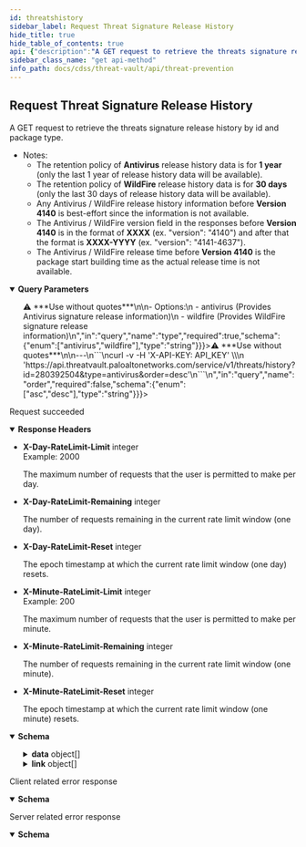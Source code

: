 ```yaml
---
id: threatshistory
sidebar_label: Request Threat Signature Release History
hide_title: true
hide_table_of_contents: true
api: {"description":"A GET request to retrieve the threats signature release history by id and package type.\n\n- Notes:\n  - The retention policy of **Antivirus** release history data is for **1 year** (only the last 1 year of release history data will be available).\n  - The retention policy of **WildFire** release history data is for **30 days** (only the last 30 days of release history data will be available).\n  - Any Antivirus / WildFire release history information before **Version 4140** is best-effort since the information is not available.\n  - The Antivirus / WildFire version field in the responses before **Version 4140** is in the format of **XXXX** (ex. \"version\": \"4140\") and after that the format is **XXXX-YYYY** (ex. \"version\": \"4141-4637\").\n  - The Antivirus / WildFire release time before **Version 4140** is the package start building time as the actual release time is not available.\n","operationId":"threatshistory","parameters":[{"description":"Provides the threat signature metadata based on the threat type.\n>⚠️ ***Use without quotes***\n\n- Options:\n  - antivirus (Provides Antivirus signature release information)\n  - wildfire (Provides WildFire signature release information)\n","in":"query","name":"type","required":true,"schema":{"enum":["antivirus","wildfire"],"type":"string"}},{"description":"Provides the threat signature release history by matching the signature id in the releases.\n\n---\n```\ncurl -v -H 'X-API-KEY: API_KEY' \\\n  'https://api.threatvault.paloaltonetworks.com/service/v1/threats/history?id=280392504&type=antivirus'\n```\n","in":"query","name":"id","required":true,"schema":{"type":"string"}},{"description":"The maximum number of results to return in each page.\n\n---\n```\ncurl -v -H 'X-API-KEY: API_KEY' \\\n  'https://api.threatvault.paloaltonetworks.com/service/v1/threats/history?id=280392504&type=antivirus&limit=3'\n```\n","in":"query","name":"limit","required":false,"schema":{"type":"string"}},{"description":"The starting position of the query in relation to the complete set of the unpaginated results.\n\n---\n```\ncurl -v -H 'X-API-KEY: API_KEY' \\\n  'https://api.threatvault.paloaltonetworks.com/service/v1/threats/history?id=280392504&type=antivirus&limit=3&offset=3'\n```\n","in":"query","name":"offset","required":false,"schema":{"type":"string"}},{"description":"The order in which the results to be returned.\n>⚠️ ***Use without quotes***\n\n---\n```\ncurl -v -H 'X-API-KEY: API_KEY' \\\n  'https://api.threatvault.paloaltonetworks.com/service/v1/threats/history?id=280392504&type=antivirus&order=desc'\n```\n","in":"query","name":"order","required":false,"schema":{"enum":["asc","desc"],"type":"string"}}],"responses":{"200":{"content":{"application/json":{"schema":{"properties":{"count":{"description":"The total number of entries found.","example":3,"type":"integer"},"data":{"description":"The data of the response.\n","items":{"type":"object","properties":{"version":{"type":"string","description":"The version of the release.","example":"4020-4531"},"build_time":{"type":"string","description":"The time when the package was built.","example":"2022-03-12T22:23:38Z"},"release_time":{"type":"string","description":"The time when the package was released externally.","example":"2022-03-13T03:02:24Z"}}},"type":"array"},"link":{"description":"The pagination information of the results.","items":{"type":"object","properties":{"next":{"type":"string","description":"The URL of previous page with results."},"previous":{"type":"string","description":"The URL of next page with results."}}},"type":"array"},"message":{"description":"Generic response message.","example":"Successful","type":"string"},"success":{"description":"The response status.","example":true,"type":"boolean"}},"type":"object"}}},"description":"Request succeeded","headers":{"X-Day-RateLimit-Limit":{"description":"The maximum number of requests that the user is permitted to make per day.","example":2000,"schema":{"type":"integer"}},"X-Day-RateLimit-Remaining":{"description":"The number of requests remaining in the current rate limit window (one day).","schema":{"type":"integer"}},"X-Day-RateLimit-Reset":{"description":"The epoch timestamp at which the current rate limit window (one day) resets.","schema":{"type":"integer"}},"X-Minute-RateLimit-Limit":{"description":"The maximum number of requests that the user is permitted to make per minute.","example":200,"schema":{"type":"integer"}},"X-Minute-RateLimit-Remaining":{"description":"The number of requests remaining in the current rate limit window (one minute).","schema":{"type":"integer"}},"X-Minute-RateLimit-Reset":{"description":"The epoch timestamp at which the current rate limit window (one minute) resets.","schema":{"type":"integer"}}}},"4XX":{"content":{"application/json":{"schema":{"properties":{"message":{"description":"Generic response message.","example":"Error message.","type":"string"},"success":{"description":"The response status.","example":false,"type":"boolean"}},"type":"object"}}},"description":"Client related error response"},"5XX":{"content":{"application/json":{"schema":{"properties":{"message":{"description":"Generic response message.","example":"Error message.","type":"string"},"success":{"description":"The response status.","example":false,"type":"boolean"}},"type":"object"}}},"description":"Server related error response"}},"security":[{"X-API-KEY":[]}],"tags":["Threat Prevention"],"method":"get","path":"/threats/history","servers":[{"url":"https://api.threatvault.paloaltonetworks.com/service/v1"}],"info":{"contact":{},"description":"\n\nThe Threat Prevention API endpoints are available to customers with an active Threat Prevention or Advanced Threat Prevention subscription.\n\nList of Threat Prevention API endpoints:\n1. Link to [Request Content Release Notes](/cdss/threat-vault/api/releasenotes)\n2. Link to [Request Threat Metadata](/cdss/threat-vault/api/threats)\n3. Link to [Request Threat Signature Metadata in Batch Mode](/cdss/threat-vault/api/threatsbatch)\n4. Link to [Request Threat Signature Release History](/cdss/threat-vault/api/threatshistory)\n","title":"Threat Prevention","version":"1.0"},"postman":{"name":"Request Threat Signature Release History","description":{"content":"A GET request to retrieve the threats signature release history by id and package type.\n\n- Notes:\n  - The retention policy of **Antivirus** release history data is for **1 year** (only the last 1 year of release history data will be available).\n  - The retention policy of **WildFire** release history data is for **30 days** (only the last 30 days of release history data will be available).\n  - Any Antivirus / WildFire release history information before **Version 4140** is best-effort since the information is not available.\n  - The Antivirus / WildFire version field in the responses before **Version 4140** is in the format of **XXXX** (ex. \"version\": \"4140\") and after that the format is **XXXX-YYYY** (ex. \"version\": \"4141-4637\").\n  - The Antivirus / WildFire release time before **Version 4140** is the package start building time as the actual release time is not available.\n","type":"text/plain"},"url":{"path":["threats","history"],"host":["{{baseUrl}}"],"query":[{"disabled":false,"description":{"content":"(Required) Provides the threat signature metadata based on the threat type.\n>⚠️ ***Use without quotes***\n\n- Options:\n  - antivirus (Provides Antivirus signature release information)\n  - wildfire (Provides WildFire signature release information)\n","type":"text/plain"},"key":"type","value":""},{"disabled":false,"description":{"content":"(Required) Provides the threat signature release history by matching the signature id in the releases.\n\n---\n```\ncurl -v -H 'X-API-KEY: API_KEY' \\\n  'https://api.threatvault.paloaltonetworks.com/service/v1/threats/history?id=280392504&type=antivirus'\n```\n","type":"text/plain"},"key":"id","value":""},{"disabled":false,"description":{"content":"The maximum number of results to return in each page.\n\n---\n```\ncurl -v -H 'X-API-KEY: API_KEY' \\\n  'https://api.threatvault.paloaltonetworks.com/service/v1/threats/history?id=280392504&type=antivirus&limit=3'\n```\n","type":"text/plain"},"key":"limit","value":""},{"disabled":false,"description":{"content":"The starting position of the query in relation to the complete set of the unpaginated results.\n\n---\n```\ncurl -v -H 'X-API-KEY: API_KEY' \\\n  'https://api.threatvault.paloaltonetworks.com/service/v1/threats/history?id=280392504&type=antivirus&limit=3&offset=3'\n```\n","type":"text/plain"},"key":"offset","value":""},{"disabled":false,"description":{"content":"The order in which the results to be returned.\n>⚠️ ***Use without quotes***\n\n---\n```\ncurl -v -H 'X-API-KEY: API_KEY' \\\n  'https://api.threatvault.paloaltonetworks.com/service/v1/threats/history?id=280392504&type=antivirus&order=desc'\n```\n","type":"text/plain"},"key":"order","value":""}],"variable":[]},"header":[{"key":"Accept","value":"application/json"}],"method":"GET"}}
sidebar_class_name: "get api-method"
info_path: docs/cdss/threat-vault/api/threat-prevention
---
```



## Request Threat Signature Release History



A GET request to retrieve the threats signature release history by id and package type.

- Notes:
  - The retention policy of **Antivirus** release history data is for **1 year** (only the last 1 year of release history data will be available).
  - The retention policy of **WildFire** release history data is for **30 days** (only the last 30 days of release history data will be available).
  - Any Antivirus / WildFire release history information before **Version 4140** is best-effort since the information is not available.
  - The Antivirus / WildFire version field in the responses before **Version 4140** is in the format of **XXXX** (ex. &quot;version&quot;: &quot;4140&quot;) and after that the format is **XXXX-YYYY** (ex. &quot;version&quot;: &quot;4141-4637&quot;).
  - The Antivirus / WildFire release time before **Version 4140** is the package start building time as the actual release time is not available.


<details style={{"marginBottom":"1rem"}} data-collapsed={false} open={true}><summary style={{}}><strong>Query Parameters</strong></summary><div><ul><ParamsItem className={"paramsItem"} param={{"description":"Provides the threat signature metadata based on the threat type.\n>⚠️ ***Use without quotes***\n\n- Options:\n  - antivirus (Provides Antivirus signature release information)\n  - wildfire (Provides WildFire signature release information)\n","in":"query","name":"type","required":true,"schema":{"enum":["antivirus","wildfire"],"type":"string"}}}></ParamsItem><ParamsItem className={"paramsItem"} param={{"description":"Provides the threat signature release history by matching the signature id in the releases.\n\n---\n```\ncurl -v -H 'X-API-KEY: API_KEY' \\\n  'https://api.threatvault.paloaltonetworks.com/service/v1/threats/history?id=280392504&type=antivirus'\n```\n","in":"query","name":"id","required":true,"schema":{"type":"string"}}}></ParamsItem><ParamsItem className={"paramsItem"} param={{"description":"The maximum number of results to return in each page.\n\n---\n```\ncurl -v -H 'X-API-KEY: API_KEY' \\\n  'https://api.threatvault.paloaltonetworks.com/service/v1/threats/history?id=280392504&type=antivirus&limit=3'\n```\n","in":"query","name":"limit","required":false,"schema":{"type":"string"}}}></ParamsItem><ParamsItem className={"paramsItem"} param={{"description":"The starting position of the query in relation to the complete set of the unpaginated results.\n\n---\n```\ncurl -v -H 'X-API-KEY: API_KEY' \\\n  'https://api.threatvault.paloaltonetworks.com/service/v1/threats/history?id=280392504&type=antivirus&limit=3&offset=3'\n```\n","in":"query","name":"offset","required":false,"schema":{"type":"string"}}}></ParamsItem><ParamsItem className={"paramsItem"} param={{"description":"The order in which the results to be returned.\n>⚠️ ***Use without quotes***\n\n---\n```\ncurl -v -H 'X-API-KEY: API_KEY' \\\n  'https://api.threatvault.paloaltonetworks.com/service/v1/threats/history?id=280392504&type=antivirus&order=desc'\n```\n","in":"query","name":"order","required":false,"schema":{"enum":["asc","desc"],"type":"string"}}}></ParamsItem></ul></div></details><div><ApiTabs><TabItem label={"200"} value={"200"}><div>

Request succeeded

</div><details style={{"textAlign":"left","marginBottom":"1rem"}} data-collaposed={true} open={false}><summary style={{}}><strong>Response Headers</strong></summary><ul style={{"marginLeft":"1rem"}}><li class={"schemaItem"}><summary style={{}}><strong>X-Day-RateLimit-Limit</strong><span style={{"opacity":"0.6"}}> integer</span></summary><div><div style={{"marginTop":".5rem","marginBottom":".5rem"}}>Example: 2000

The maximum number of requests that the user is permitted to make per day.

</div></div></li><li class={"schemaItem"}><summary style={{}}><strong>X-Day-RateLimit-Remaining</strong><span style={{"opacity":"0.6"}}> integer</span></summary><div><div style={{"marginTop":".5rem","marginBottom":".5rem"}}>

The number of requests remaining in the current rate limit window (one day).

</div></div></li><li class={"schemaItem"}><summary style={{}}><strong>X-Day-RateLimit-Reset</strong><span style={{"opacity":"0.6"}}> integer</span></summary><div><div style={{"marginTop":".5rem","marginBottom":".5rem"}}>

The epoch timestamp at which the current rate limit window (one day) resets.

</div></div></li><li class={"schemaItem"}><summary style={{}}><strong>X-Minute-RateLimit-Limit</strong><span style={{"opacity":"0.6"}}> integer</span></summary><div><div style={{"marginTop":".5rem","marginBottom":".5rem"}}>Example: 200

The maximum number of requests that the user is permitted to make per minute.

</div></div></li><li class={"schemaItem"}><summary style={{}}><strong>X-Minute-RateLimit-Remaining</strong><span style={{"opacity":"0.6"}}> integer</span></summary><div><div style={{"marginTop":".5rem","marginBottom":".5rem"}}>

The number of requests remaining in the current rate limit window (one minute).

</div></div></li><li class={"schemaItem"}><summary style={{}}><strong>X-Minute-RateLimit-Reset</strong><span style={{"opacity":"0.6"}}> integer</span></summary><div><div style={{"marginTop":".5rem","marginBottom":".5rem"}}>

The epoch timestamp at which the current rate limit window (one minute) resets.

</div></div></li></ul></details><div><MimeTabs groupId={"mime-type"}><TabItem label={"application/json"} value={"application/json"}><SchemaTabs groupId={"schema-tabs"}><TabItem label={"Schema"} value={"Schema"}><details style={{}} data-collapsed={false} open={true}><summary style={{"textAlign":"left"}}><strong>Schema</strong></summary><div style={{"textAlign":"left","marginLeft":"1rem"}}></div><ul style={{"marginLeft":"1rem"}}><SchemaItem collapsible={false} name={"count"} required={false} schemaDescription={"The total number of entries found."} schemaName={"integer"} qualifierMessage={undefined} defaultValue={undefined}></SchemaItem><SchemaItem collapsible={true} className={"schemaItem"}><details style={{}}><summary style={{}}><strong>data</strong><span style={{"opacity":"0.6"}}> object[]</span></summary><div style={{"marginLeft":"1rem"}}><div style={{"marginTop":".5rem","marginBottom":".5rem"}}>

The data of the response.


</div><SchemaItem collapsible={false} name={"version"} required={false} schemaDescription={"The version of the release."} schemaName={"string"} qualifierMessage={undefined} defaultValue={undefined}></SchemaItem><SchemaItem collapsible={false} name={"build_time"} required={false} schemaDescription={"The time when the package was built."} schemaName={"string"} qualifierMessage={undefined} defaultValue={undefined}></SchemaItem><SchemaItem collapsible={false} name={"release_time"} required={false} schemaDescription={"The time when the package was released externally."} schemaName={"string"} qualifierMessage={undefined} defaultValue={undefined}></SchemaItem></div></details></SchemaItem><SchemaItem collapsible={true} className={"schemaItem"}><details style={{}}><summary style={{}}><strong>link</strong><span style={{"opacity":"0.6"}}> object[]</span></summary><div style={{"marginLeft":"1rem"}}><div style={{"marginTop":".5rem","marginBottom":".5rem"}}>

The pagination information of the results.

</div><SchemaItem collapsible={false} name={"next"} required={false} schemaDescription={"The URL of previous page with results."} schemaName={"string"} qualifierMessage={undefined} defaultValue={undefined}></SchemaItem><SchemaItem collapsible={false} name={"previous"} required={false} schemaDescription={"The URL of next page with results."} schemaName={"string"} qualifierMessage={undefined} defaultValue={undefined}></SchemaItem></div></details></SchemaItem><SchemaItem collapsible={false} name={"message"} required={false} schemaDescription={"Generic response message."} schemaName={"string"} qualifierMessage={undefined} defaultValue={undefined}></SchemaItem><SchemaItem collapsible={false} name={"success"} required={false} schemaDescription={"The response status."} schemaName={"boolean"} qualifierMessage={undefined} defaultValue={undefined}></SchemaItem></ul></details></TabItem><TabItem label={"Example (from schema)"} value={"Example (from schema)"}><ResponseSamples responseExample={"{\n  \"count\": 0,\n  \"data\": [\n    {\n      \"version\": \"string\",\n      \"build_time\": \"string\",\n      \"release_time\": \"string\"\n    }\n  ],\n  \"link\": [\n    {\n      \"next\": \"string\",\n      \"previous\": \"string\"\n    }\n  ],\n  \"message\": \"string\",\n  \"success\": true\n}"} language={"json"}></ResponseSamples></TabItem></SchemaTabs></TabItem></MimeTabs></div></TabItem><TabItem label={"4XX"} value={"4XX"}><div>

Client related error response

</div><div><MimeTabs groupId={"mime-type"}><TabItem label={"application/json"} value={"application/json"}><SchemaTabs groupId={"schema-tabs"}><TabItem label={"Schema"} value={"Schema"}><details style={{}} data-collapsed={false} open={true}><summary style={{"textAlign":"left"}}><strong>Schema</strong></summary><div style={{"textAlign":"left","marginLeft":"1rem"}}></div><ul style={{"marginLeft":"1rem"}}><SchemaItem collapsible={false} name={"message"} required={false} schemaDescription={"Generic response message."} schemaName={"string"} qualifierMessage={undefined} defaultValue={undefined}></SchemaItem><SchemaItem collapsible={false} name={"success"} required={false} schemaDescription={"The response status."} schemaName={"boolean"} qualifierMessage={undefined} defaultValue={undefined}></SchemaItem></ul></details></TabItem><TabItem label={"Example (from schema)"} value={"Example (from schema)"}><ResponseSamples responseExample={"{\n  \"message\": \"string\",\n  \"success\": true\n}"} language={"json"}></ResponseSamples></TabItem></SchemaTabs></TabItem></MimeTabs></div></TabItem><TabItem label={"5XX"} value={"5XX"}><div>

Server related error response

</div><div><MimeTabs groupId={"mime-type"}><TabItem label={"application/json"} value={"application/json"}><SchemaTabs groupId={"schema-tabs"}><TabItem label={"Schema"} value={"Schema"}><details style={{}} data-collapsed={false} open={true}><summary style={{"textAlign":"left"}}><strong>Schema</strong></summary><div style={{"textAlign":"left","marginLeft":"1rem"}}></div><ul style={{"marginLeft":"1rem"}}><SchemaItem collapsible={false} name={"message"} required={false} schemaDescription={"Generic response message."} schemaName={"string"} qualifierMessage={undefined} defaultValue={undefined}></SchemaItem><SchemaItem collapsible={false} name={"success"} required={false} schemaDescription={"The response status."} schemaName={"boolean"} qualifierMessage={undefined} defaultValue={undefined}></SchemaItem></ul></details></TabItem><TabItem label={"Example (from schema)"} value={"Example (from schema)"}><ResponseSamples responseExample={"{\n  \"message\": \"string\",\n  \"success\": true\n}"} language={"json"}></ResponseSamples></TabItem></SchemaTabs></TabItem></MimeTabs></div></TabItem></ApiTabs></div>
      